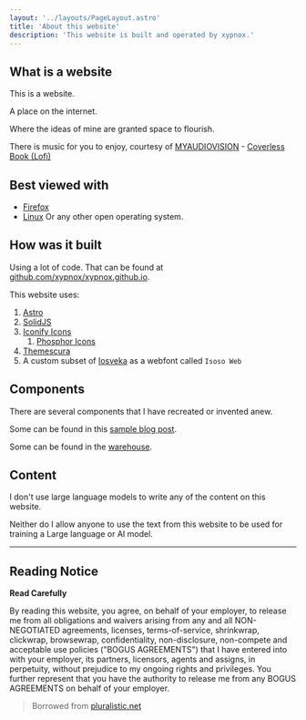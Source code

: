 ```yaml
---
layout: '../layouts/PageLayout.astro'
title: 'About this website'
description: 'This website is built and operated by xypnox.'
---
```


## What is a website

This is a website.

A place on the internet.

Where the ideas of mine are granted space to flourish.

There is music for you to enjoy, courtesy of [MYAUDIOVISION](https://open.spotify.com/artist/3tdB2cNPY1qeyk7jdnV0Fm?si=pKI2oKccQOCfHQUw_9FTnQ) - [Coverless Book (Lofi)](https://pixabay.com/music/beats-coverless-book-lofi-186307/)

## Best viewed with

- [Firefox](https://www.mozilla.org/en-US/firefox/)
- [Linux](https://itsfoss.com/best-linux-distributions/) Or any other open operating system.


## How was it built

Using a lot of code. That can be found at [github.com/xypnox/xypnox.github.io](https://github.com/xypnox/xypnox.github.io).

This website uses:

1. [Astro](https://astro.build)
1. [SolidJS](https://solidjs.com)
1. [Iconify Icons](https://iconify.design/)
   1. [Phosphor Icons](https://icon-sets.iconify.design/ph/)
1. [Themescura](/blag/posts/themescura/introducing-themescura/)
1. A custom subset of [Iosveka](https://github.com/be5invis/Iosevka/) as a webfont called `Isoso Web`

## Components

There are several components that I have recreated or invented anew.

Some can be found in this [sample blog post](/blag/posts/sample-blog/).

Some can be found in the [warehouse](/warehouse/).

## Content

I don't use large language models to write any of the content on this website. 

Neither do I allow anyone to use the text from this website to be used for training a Large language or AI model.

---

## Reading Notice

<strong>Read Carefully</strong>

By reading this website, you agree, on behalf of your employer, to release me from all obligations and waivers arising from any and all NON-NEGOTIATED agreements, licenses, terms-of-service, shrinkwrap, clickwrap, browsewrap, confidentiality, non-disclosure, non-compete and acceptable use policies ("BOGUS AGREEMENTS") that I have entered into with your employer, its partners, licensors, agents and assigns, in perpetuity, without prejudice to my ongoing rights and privileges. You further represent that you have the authority to release me from any BOGUS AGREEMENTS on behalf of your employer.

> Borrowed from [pluralistic.net](https://pluralistic.net/)
